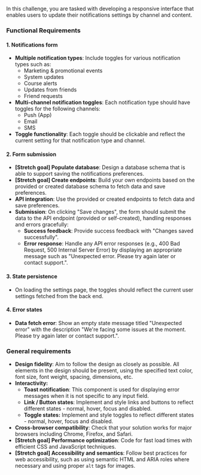 In this challenge, you are tasked with developing a responsive interface that enables users to update their notifications settings by channel and content.

### Functional Requirements

#### 1. Notifications form

- **Multiple notification types**: Include toggles for various notification types such as:
  - Marketing & promotional events
  - System updates
  - Course alerts
  - Updates from friends
  - Friend requests
- **Multi-channel notification toggles**: Each notification type should have toggles for the following channels:
  - Push (App)
  - Email
  - SMS
- **Toggle functionality**: Each toggle should be clickable and reflect the current setting for that notification type and channel.

#### 2. Form submission

- **[Stretch goal] Populate database**: Design a database schema that is able to support saving the notifications preferences.
- **[Stretch goal] Create endpoints**: Build your own endpoints based on the provided or created database schema to fetch data and save preferences.
- **API integration**: Use the provided or created endpoints to fetch data and save preferences.
- **Submission**: On clicking "Save changes", the form should submit the data to the API endpoint (provided or self-created), handling responses and errors gracefully:
  - **Success feedback**: Provide success feedback with "Changes saved successfully".
  - **Error response**: Handle any API error responses (e.g., 400 Bad Request, 500 Internal Server Error) by displaying an appropriate message such as "Unexpected error. Please try again later or contact support.".

#### 3. State persistence

- On loading the settings page, the toggles should reflect the current user settings fetched from the back end.

#### 4. Error states

- **Data fetch error**: Show an empty state message titled "Unexpected error" with the description "We're facing some issues at the moment. Please try again later or contact support.".

### General requirements

- **Design fidelity**: Aim to follow the design as closely as possible. All elements in the design should be present, using the specified text color, font size, font weight, spacing, dimensions, etc.
- **Interactivity:**
  - **Toast notification**: This component is used for displaying error messages when it is not specific to any input field.
  - **Link / Button states**: Implement and style links and buttons to reflect different states - normal, hover, focus and disabled.
  - **Toggle states:** Implement and style toggles to reflect different states - normal, hover, focus and disabled.
- **Cross-browser compatibility**: Check that your solution works for major browsers including Chrome, Firefox, and Safari.
- **[Stretch goal] Performance optimization**: Code for fast load times with efficient CSS and JavaScript techniques.
- **[Stretch goal] Accessibility and semantics**: Follow best practices for web accessibility, such as using semantic HTML and ARIA roles where necessary and using proper `alt` tags for images.
